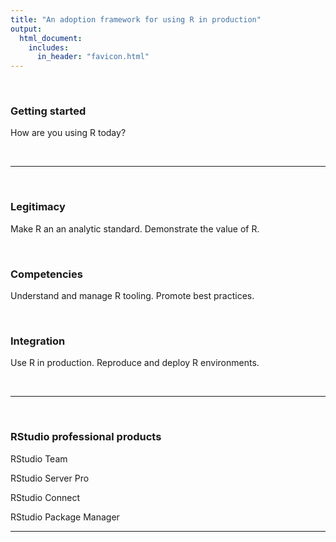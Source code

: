 ```yaml
---
title: "An adoption framework for using R in production"
output: 
  html_document:
    includes:
      in_header: "favicon.html"
---
```


<br>

### Getting started

How are you using R today?

<br>

***

<br>

### Legitimacy

Make R an an analytic standard. Demonstrate the value of R.

<br>

### Competencies

Understand and manage R tooling. Promote best practices.

<br>

### Integration

Use R in production. Reproduce and deploy R environments.

<br>

***

<br>

### RStudio professional products

RStudio Team

RStudio Server Pro

RStudio Connect

RStudio Package Manager

***
